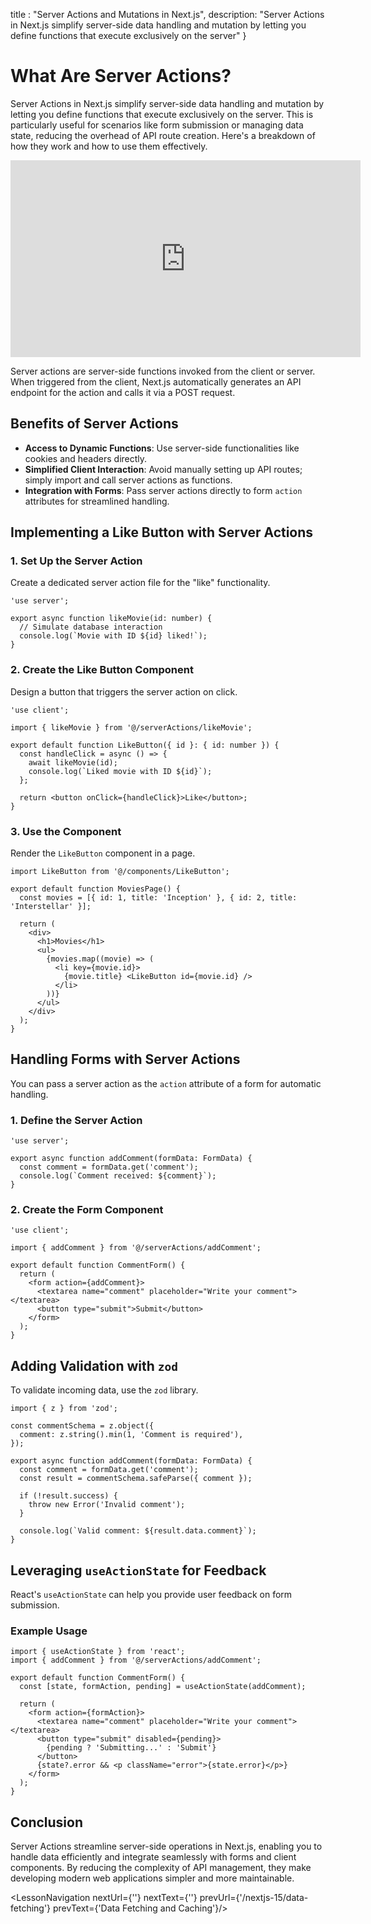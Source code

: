 
  title : "Server Actions and Mutations in Next.js",
  description: "Server Actions in Next.js simplify server-side data handling and mutation by letting you define functions that execute exclusively on the server"
}

# What Are Server Actions?
Server Actions in Next.js simplify server-side data handling and mutation by letting you define functions that execute exclusively on the server. This is particularly useful for scenarios like form submission or managing data state, reducing the overhead of API route creation. Here's a breakdown of how they work and how to use them effectively.

<iframe width="560" height="315" src="https://www.youtube.com/embed/V-26larX6Wc?si=GOxxXXlm-KcokkxN" title="YouTube video player" frameborder="0" allow="accelerometer; autoplay; clipboard-write; encrypted-media; gyroscope; picture-in-picture; web-share" referrerpolicy="strict-origin-when-cross-origin" allowfullscreen></iframe>

Server actions are server-side functions invoked from the client or server. When triggered from the client, Next.js automatically generates an API endpoint for the action and calls it via a POST request.

## Benefits of Server Actions

- **Access to Dynamic Functions**: Use server-side functionalities like cookies and headers directly.
- **Simplified Client Interaction**: Avoid manually setting up API routes; simply import and call server actions as functions.
- **Integration with Forms**: Pass server actions directly to form `action` attributes for streamlined handling.

## Implementing a Like Button with Server Actions

### 1. Set Up the Server Action

Create a dedicated server action file for the "like" functionality.

```tsx
'use server';

export async function likeMovie(id: number) {
  // Simulate database interaction
  console.log(`Movie with ID ${id} liked!`);
}
```

### 2. Create the Like Button Component

Design a button that triggers the server action on click.

```tsx
'use client';

import { likeMovie } from '@/serverActions/likeMovie';

export default function LikeButton({ id }: { id: number }) {
  const handleClick = async () => {
    await likeMovie(id);
    console.log(`Liked movie with ID ${id}`);
  };

  return <button onClick={handleClick}>Like</button>;
}
```

### 3. Use the Component

Render the `LikeButton` component in a page.

```tsx
import LikeButton from '@/components/LikeButton';

export default function MoviesPage() {
  const movies = [{ id: 1, title: 'Inception' }, { id: 2, title: 'Interstellar' }];

  return (
    <div>
      <h1>Movies</h1>
      <ul>
        {movies.map((movie) => (
          <li key={movie.id}>
            {movie.title} <LikeButton id={movie.id} />
          </li>
        ))}
      </ul>
    </div>
  );
}
```

## Handling Forms with Server Actions

You can pass a server action as the `action` attribute of a form for automatic handling.

### 1. Define the Server Action

```tsx
'use server';

export async function addComment(formData: FormData) {
  const comment = formData.get('comment');
  console.log(`Comment received: ${comment}`);
}
```

### 2. Create the Form Component

```tsx
'use client';

import { addComment } from '@/serverActions/addComment';

export default function CommentForm() {
  return (
    <form action={addComment}>
      <textarea name="comment" placeholder="Write your comment"></textarea>
      <button type="submit">Submit</button>
    </form>
  );
}
```

## Adding Validation with `zod`

To validate incoming data, use the `zod` library.

```tsx
import { z } from 'zod';

const commentSchema = z.object({
  comment: z.string().min(1, 'Comment is required'),
});

export async function addComment(formData: FormData) {
  const comment = formData.get('comment');
  const result = commentSchema.safeParse({ comment });

  if (!result.success) {
    throw new Error('Invalid comment');
  }

  console.log(`Valid comment: ${result.data.comment}`);
}
```

## Leveraging `useActionState` for Feedback

React's `useActionState` can help you provide user feedback on form submission.

### Example Usage

```tsx
import { useActionState } from 'react';
import { addComment } from '@/serverActions/addComment';

export default function CommentForm() {
  const [state, formAction, pending] = useActionState(addComment);

  return (
    <form action={formAction}>
      <textarea name="comment" placeholder="Write your comment"></textarea>
      <button type="submit" disabled={pending}>
        {pending ? 'Submitting...' : 'Submit'}
      </button>
      {state?.error && <p className="error">{state.error}</p>}
    </form>
  );
}
```

## Conclusion

Server Actions streamline server-side operations in Next.js, enabling you to handle data efficiently and integrate seamlessly with forms and client components. By reducing the complexity of API management, they make developing modern web applications simpler and more maintainable.

<LessonNavigation nextUrl={''} nextText={''} prevUrl={'/nextjs-15/data-fetching'} prevText={'Data Fetching and Caching'}/>
